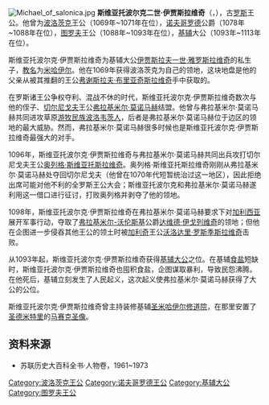 {{noteTA
|1=zh-hans:斯维亚托波尔克;zh-tw:史維托波克;
|2=zh-hans:波洛茨克;zh-tw:波拉次克;
}}
[[File:Michael_of_salonica.jpg|thumb]]
'''斯维亚托波尔克二世·伊贾斯拉维奇'''（{{lang|ru|'''Святополк II Изяславич'''}}，{{bd|1050年||1113年|4月16日|catIdx=Y}}），古[[罗斯|罗斯]]王公。他曾为[[波洛茨克|波洛茨克]]王公（1069年~1071年在位），[[诺夫哥罗德|诺夫哥罗德]]公爵（1078年~1088年在位），[[图罗夫|图罗夫]]王公（1088年~1093年在位），[[基辅|基辅]]大公（1093年~1113年在位）。

斯维亚托波尔克·伊贾斯拉维奇为基辅大公[[伊贾斯拉夫一世·雅罗斯拉维奇|伊贾斯拉夫一世·雅罗斯拉维奇]]的私生子，[[教名|教名]]为[[米哈伊尔|米哈伊尔]]。他在1069年获得波洛茨克为自己的领地，这块地盘是他的父亲从被其推翻的王公[[弗谢斯拉夫·布里亚奇斯拉维奇|弗谢斯拉夫·布里亚奇斯拉维奇]]手中获取的。

在罗斯诸王公争权夺利、混战不休的时代，斯维亚托波尔克·伊贾斯拉维奇数次与他的侄子、[[切尔尼戈夫|切尔尼戈夫]]王公[[弗拉基米尔·莫诺马赫|弗拉基米尔·莫诺马赫]]结盟。他曾与弗拉基米尔·莫诺马赫共同进攻草原[[游牧民族|游牧民族]][[波洛韦茨人|波洛韦茨人]]，后者是弗拉基米尔·莫诺马赫位于边区的领地的最大威胁。然而，弗拉基米尔·莫诺马赫很多时候也是斯维亚托波尔克·伊贾斯拉维奇最强大的对手。

1096年，斯维亚托波尔克·伊贾斯拉维奇与弗拉基米尔·莫诺马赫共同出兵攻打切尔尼戈夫王公[[奥列格·斯维亚托斯拉维奇_(特穆塔拉干)|奥列格·斯维亚托斯拉维奇]]。奥列格·斯维亚托斯拉维奇刚刚从弗拉基米尔·莫诺马赫处夺回切尔尼戈夫（他曾在1070年代短暂统治过这一地区），因此拒绝出席可能对他不利的全罗斯王公大会；斯维亚托波尔克和弗拉基米尔·莫诺马赫遂利用这一借口进行征讨，打败奥列格并剥夺了他的领地。

1098年，斯维亚托波尔克·伊贾斯拉维奇在弗拉基米尔·莫诺马赫要求下对[[加利西亚_(中欧)|加利西亚]]展开军事行动，夺取了[[弗拉基米尔-沃伦斯基|弗拉基米尔-沃伦斯基]]公爵[[达维德·伊戈列维奇|达维德·伊戈列维奇]]的领地；但他在企图进一步侵吞其他王公的领土时被[[加利奇|加利奇]]王公[[沃洛达里·罗斯季斯拉维奇|沃洛达里·罗斯季斯拉维奇]]击败。

从1093年起，斯维亚托波尔克·伊贾斯拉维奇获得[[基辅大公|基辅大公]]之位。在基辅[[食盐|食盐]]短缺时，斯维亚托波尔克·伊贾斯拉维奇也囤积食盐，企图谋取暴利，导致民怨沸腾。在他死后，基辅立刻发生了人民起义，这次起义使弗拉基米尔·莫诺马赫获得了大公的公位。

斯维亚托波尔克·伊贾斯拉维奇曾主持装修基辅[[圣米哈伊尔修道院|圣米哈伊尔修道院]]，在那里安置了[[圣德米特里|圣德米特里]]的[[马赛克|马赛克]][[圣像|圣像]]。
== 资料来源 ==
* 苏联历史大百科全书·人物卷，1961~1973 


{{S-start}}
{{S-hou|[[留里克王朝|留里克王朝]]||1050年|1113年|4月16日}}
{{s-break}}
{{S-reg|}}
{{s-before|[[姆斯季斯拉夫·伊賈斯拉維奇_(波洛茨克)|姆斯季斯拉夫·伊賈斯拉維奇]]}}
{{s-title|[[波洛茨克統治者列表|波洛茨克王公]]|1069－1071}}
{{s-after|[[弗謝斯拉夫·布里亞奇斯拉維奇|弗謝斯拉夫·布里亞奇斯拉維奇]]}}
{{s-before|[[格列布·斯維亞托斯拉維奇|格列布·斯維亞托斯拉維奇]]}}
{{s-title|[[諾夫哥羅德統治者列表|諾夫哥羅德王公]]|1078－1088}}
{{s-after|[[姆斯季斯拉夫一世·弗拉基米羅維奇|姆斯季斯拉夫一世]]}}
{{s-before|[[亞羅波爾克·伊賈斯拉維奇|亞羅波爾克·伊賈斯拉維奇]]}}
{{s-title|[[圖羅夫統治者列表|圖羅夫王公]]|1088－1093}}
{{s-after|[[維亞切斯拉夫·弗拉基米羅維奇|維亞切斯拉夫·弗拉基米羅維奇]]}}
{{s-before|[[弗謝沃洛德一世·雅羅斯拉維奇|弗謝沃洛德一世]]}}
{{s-title|[[基輔大公|基輔大公]]|1093－1113}}
{{s-after|[[弗拉基米爾·莫諾馬赫|弗拉基米爾·莫諾馬赫]]}}
{{S-end}}

{{羅斯國家元首}}
{{Authority control}}
[[Category:波洛茨克王公|Category:波洛茨克王公]]
[[Category:诺夫哥罗德王公|Category:诺夫哥罗德王公]]
[[Category:基辅大公|Category:基辅大公]]
[[Category:图罗夫王公|Category:图罗夫王公]]